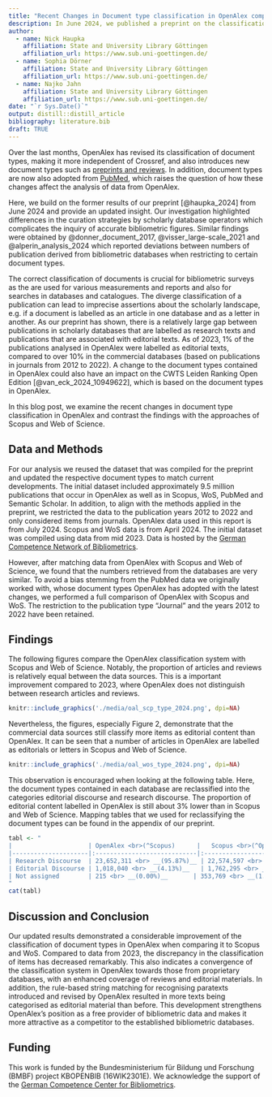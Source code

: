 ```yaml
---
title: "Recent Changes in Document type classification in OpenAlex compared to Web of Science and Scopus"
description: In June 2024, we published a preprint on the classification of document types in Openalex and compared it with the scholarly databases Web of Science, Scopus, PubMed and Semantic Scholar. In this follow-up study, we want to investigate further developments in OpenAlex and compare the results with the proprietary databases Scopus and WoS. 
author:
  - name: Nick Haupka 
    affiliation: State and University Library Göttingen
    affiliation_url: https://www.sub.uni-goettingen.de/
  - name: Sophia Dörner
    affiliation: State and University Library Göttingen
    affiliation_url: https://www.sub.uni-goettingen.de/
  - name: Najko Jahn
    affiliation: State and University Library Göttingen
    affiliation_url: https://www.sub.uni-goettingen.de/
date: "`r Sys.Date()`"
output: distill::distill_article
bibliography: literature.bib
draft: TRUE
---
```

Over the last months, OpenAlex has revised its classification of document types, making it more independent of Crossref, and also introduces new document types such as [preprints and reviews](https://groups.google.com/g/openalex-users/c/YujaIIjY02A). In addition, document types are now also adopted from [PubMed](https://groups.google.com/g/openalex-users/c/eXiWOlBXKC0), which raises the question of how these changes affect the analysis of data from OpenAlex. 

Here, we build on the former results of our preprint [@haupka_2024] from June 2024 and provide an updated insight. Our investigation highlighted differences in the curation strategies by scholarly database operators which complicates the inquiry of accurate bibliometric figures. Similar findings were obtained by @donner_document_2017, @visser_large-scale_2021 and @alperin_analysis_2024 which reported deviations between numbers of publication derived from bibliometric databases when restricting to certain document types.

The correct classification of documents is crucial for bibliometric surveys as the are used for various measurements and reports and also for searches in databases and catalogues. The diverge classification of a publication can lead to imprecise assertions about the scholarly landscape, e.g. if a document is labelled as an article in one database and as a letter in another. As our preprint has shown, there is a relatively large gap between publications in scholarly databases that are labelled as research texts and publications that are associated with editorial texts. As of 2023, 1% of the publications analysed in OpenAlex were labelled as editorial texts, compared to over 10% in the commercial databases (based on publications in journals from 2012 to 2022). A change to the document types contained in OpenAlex could also have an impact on the CWTS Leiden Ranking Open Edition [@van_eck_2024_10949622], which is based on the document types in OpenAlex.

In this blog post, we examine the recent changes in document type classification in OpenAlex and contrast the findings with the approaches of Scopus and Web of Science. 

## Data and Methods
For our analysis we reused the dataset that was compiled for the preprint and updated the respective document types to match current developments. The initial dataset included approximately 9.5 million publications that occur in OpenAlex as well as in Scopus, WoS, PubMed and Semantic Scholar. In addition, to align with the methods applied in the preprint, we restricted the data to the publication years 2012 to 2022 and only considered items from journals. OpenAlex data used in this report is from July 2024. Scopus and WoS data is from April 2024. The initial dataset was compiled using data from mid 2023. Data is hosted by the [German Competence Network of Bibliometrics](https://bibliometrie.info).

However, after matching data from OpenAlex with Scopus and Web of Science, we found that the numbers retrieved from the databases are very similar. To avoid a bias stemming from the PubMed data we originally worked with, whose document types OpenAlex has adopted with the latest changes, we performed a full comparison of OpenAlex with Scopus and WoS. The restriction to the publication type "Journal" and the years 2012 to 2022 have been retained.

## Findings

The following figures compare the OpenAlex classification system with Scopus and Web of Science. Notably, the proportion of articles and reviews is relatively equal between the data sources. This is a important improvement compared to 2023, where OpenAlex does not distinguish between research articles and reviews. 

```r
knitr::include_graphics('./media/oal_scp_type_2024.png', dpi=NA)
```

Nevertheless, the figures, especially Figure 2, demonstrate that the commercial data sources still classify more items as editorial content than OpenAlex. It can be seen that a number of articles in OpenAlex are labelled as editorials or letters in Scopus and Web of Science.

```r
knitr::include_graphics('./media/oal_wos_type_2024.png', dpi=NA)
```

This observation is encouraged when looking at the following table. Here, the document types contained in each database are reclassified into the categories editorial discourse and research discourse. The proportion of editorial content labelled in OpenAlex is still about 3% lower than in Scopus and Web of Science. Mapping tables that we used for reclassifying the document types can be found in the appendix of our preprint.

```r
tabl <- "
|                     | OpenAlex <br>(^Scopus)      |   Scopus <br>(^OpenAlex)   | OpenAlex <br>(^Web of Science) | Web of Science <br>(^OpenAlex)      |
|---------------------|:----------------------------|:---------------------------|:---------------------------|:---------------------|
| Research Discourse  | 23,652,311 <br> __(95.87%)__ | 22,574,597 <br> __(91.43%)__ | 20,932,541 <br> __(95.88%)__ | 18,519,346 <br> __(84.78%)__ |
| Editorial Discourse | 1,018,040 <br> __(4.13%)__   | 1,762,295 <br> __(7.14%)__   | 899,965 <br> __(4.12%)__    | 1,733,705 <br> __(7.94%)__   |
| Not assigned        | 215 <br> __(0.00%)__       | 353,769 <br> __(1.43%)__    | 6 <br> __(0.00%)__            | 1,591,132 <br> __(7.28%)__   |
"
cat(tabl)
```

## Discussion and Conclusion
Our updated results demonstrated a considerable improvement of the classification of document types in OpenAlex when comparing it to Scopus and WoS. Compared to data from 2023, the discrepancy in the classification of items has decreased remarkably. This also indicates a convergence of the classification system in OpenAlex towards those from proprietary databases, with an enhanced coverage of reviews and editorial materials. In addition, the rule-based string matching for recognising paratexts introduced and revised by OpenAlex resulted in more texts being categorised as editorial material than before. This development strengthens OpenAlex's position as a free provider of bibliometric data and makes it more attractive as a competitor to the established bibliometric databases.

## Funding {.appendix}

This work is funded by the Bundesministerium für Bildung und Forschung (BMBF) project KBOPENBIB (16WIK2301E). We acknowledge the support of the [German Competence Center for Bibliometrics](https://bibliometrie.info/).
